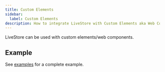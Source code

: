 ```yaml
---
title: Custom Elements
sidebar:
  label: Custom Elements
description: How to integrate LiveStore with Custom Elements aka Web Components.
---
```



LiveStore can be used with custom elements/web components.

## Example

See [examples](/examples) for a complete example.

<MultiCode code={customElementsCode} />
